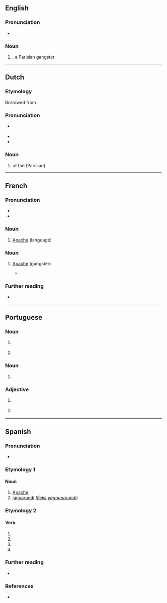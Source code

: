 {{also|Apache|apaché}}
==English==

===Pronunciation===
* {{rhymes|en|æʃ}}

===Noun===
{{en-noun}}

# {{alternative case form of|en|Apache|nodot=yes}}, a Parisian gangster.

----

==Dutch==

===Etymology===
Borrowed from {{bor|nl|fr|apache}}.

===Pronunciation===
* {{a|NL}} {{IPA|nl|/ˌaːˈpɑ.tʃə/}}
* {{audio|nl|Nl-apache.ogg|Audio}}
* {{hyphenation|nl|apa|che}}

===Noun===
{{nl-noun|m|-en|pl2=-s|-}}

# {{l|en|member}} of the (Parisian) {{l|en|underworld}}

----

==French==

===Pronunciation===
* {{fr-IPA}}
* {{audio|fr|LL-Q150 (fra)-0x010C-apache.wav|Audio}}

===Noun===
{{fr-noun|m|-}}

# [[Apache]] (language)

===Noun===
{{fr-noun|m}}

# {{lb|fr|historical|slang}} [[Apache]] (gangster)
#* {{quote-book
|fr
|year=1924
|author=Emmanuel Bove
|authorlink=Emmanuel Bove
|title=Mes Amis
|url=https://ebooks-bnr.com/ebooks/html/bove_mes_amis.htm
|passage=Près de moi, un '''apache''' chantait tout seul, la tête baissée. Je voyais dans sa manche, sur son poignet, la moitié d’un tatouage. Plus loin, une femme léchait ses doigts englués par une liqueur.}}

===Further reading===
* {{pedia|Apaches (voyous)|lang=fr}}

----

==Portuguese==

===Noun===
{{pt-noun|m-f|s}}

# {{l|en|Apache}} {{gloss|one of the native Apache people of the southwestern United States}}
# {{l|en|Apache}} {{gloss|a violent Parisian gangster during the late 19th century and early 20th century}}

===Noun===
{{pt-noun|m|-}}

# {{l|en|Apache}} {{gloss|Athabaskan language spoken by the Apache}}

===Adjective===
{{pt-adj|apach|e}}

# {{l|en|Apache}} {{gloss|of or relating to the Apache people and their culture}}
# {{l|en|Apache}} {{gloss|of or relating to the Apache language}}

----

==Spanish==

===Pronunciation===
* {{es-IPA}}

===Etymology 1===

====Noun====
{{es-noun|mf}}

# [[Apache]]
# [[jaguarundi]] (''[[Felis yagouaroundi]]'')

===Etymology 2===

====Verb====
{{head|es|verb form}}

# {{es-verb form of|ending=ar|mood=imperative|pers=2|formal=yes|number=singular|apachar}}
# {{es-verb form of|ending=ar|mood=subjunctive|tense=present|pers=1|number=singular|apachar}}
# {{es-verb form of|ending=ar|mood=subjunctive|tense=present|pers=2|formal=yes|number=singular|apachar}}
# {{es-verb form of|ending=ar|mood=subjunctive|tense=present|pers=3|number=singular|apachar}}

===Further reading===
* {{R:DRAE}}

===References===
* {{R:Schoenhals 1988|page=579}}